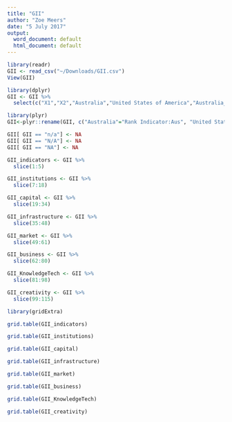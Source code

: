 ```yaml
---
title: "GII"
author: "Zoe Meers"
date: "5 July 2017"
output:
  word_document: default
  html_document: default
---
```




```r
library(readr)
GII <- read_csv("~/Downloads/GII.csv")
View(GII)
```
```r
library(dplyr)
GII <- GII %>%
  select(c("X1","X2","Australia","United States of America","Australia_1","United States of America_1","Australia_2","United States of America_2","Australia_3","United States of America_3"))
```

```r
library(plyr)
GII<-plyr::rename(GII, c("Australia"="Rank Indicator:Aus", "United States of America"="Rank Indicator:US","Australia_1"="Score:Aus", "United States of America_1"="Score:US","Australia_2"="Value:Aus","United States of America_2"="Value:US","Australia_3"="S/W:Aus","United States of America_3"="S/W:US"))
```

```r
GII[ GII == "n/a"] <- NA
GII[ GII == "N/A"] <- NA
GII[ GII == "NA"] <- NA  
```


```r
GII_indicators <- GII %>%
  slice(1:5)
```


```r
GII_institutions <- GII %>%
  slice(7:18)
```


```r
GII_capital <- GII %>%
  slice(19:34)
```

```r
GII_infrastructure <- GII %>%
  slice(35:48)
```

```r
GII_market <- GII %>%
  slice(49:61)
```

```r
GII_business <- GII %>%
  slice(62:80)
```

```r
GII_KnowledgeTech <- GII %>%
  slice(81:98)
```

```r
GII_creativity <- GII %>%
  slice(99:115)
```

```r
library(gridExtra)

grid.table(GII_indicators)
```
```r
grid.table(GII_institutions)
```
```r
grid.table(GII_capital)
```
```r
grid.table(GII_infrastructure)
```
```r
grid.table(GII_market)
```
```r
grid.table(GII_business)
```
```r
grid.table(GII_KnowledgeTech)
```
```r
grid.table(GII_creativity)
```








